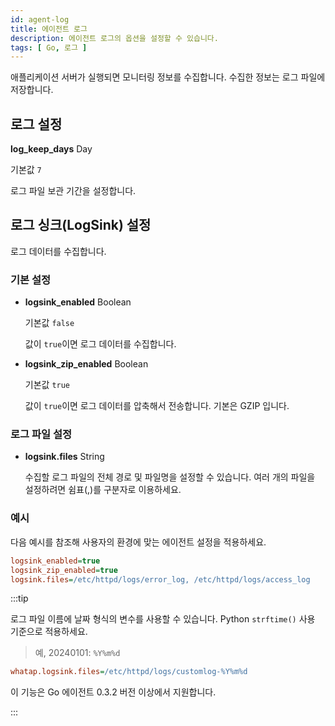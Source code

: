 ```yaml
---
id: agent-log
title: 에이전트 로그
description: 에이전트 로그의 옵션을 설정할 수 있습니다.
tags: [ Go, 로그 ]
---
```


애플리케이션 서버가 실행되면 모니터링 정보를 수집합니다. 수집한 정보는 로그 파일에 저장합니다.

## 로그 설정

**log_keep_days** <span class='type'>Day</span>

  기본값 `7`
  
  로그 파일 보관 기간을 설정합니다.

## 로그 싱크(LogSink) 설정

로그 데이터를 수집합니다.

### 기본 설정

- **logsink_enabled** <span class='type'>Boolean</span>

  기본값 `false`

  값이 `true`이면 로그 데이터를 수집합니다.

- **logsink_zip_enabled** <span class='type'>Boolean</span>

  기본값 `true`

  값이 `true`이면 로그 데이터를 압축해서 전송합니다. 기본은 GZIP 입니다.


### 로그 파일 설정

- **logsink.files** <span class='type'>String</span>

  수집할 로그 파일의 전체 경로 및 파일명을 설정할 수 있습니다. 여러 개의 파일을 설정하려면 쉼표(,)를 구분자로 이용하세요.

### 예시

다음 예시를 참조해 사용자의 환경에 맞는 에이전트 설정을 적용하세요.

```ini title='whatap.conf'
logsink_enabled=true
logsink_zip_enabled=true
logsink.files=/etc/httpd/logs/error_log, /etc/httpd/logs/access_log
```

:::tip

로그 파일 이름에 날짜 형식의 변수를 사용할 수 있습니다. Python `strftime()` 사용 기준으로 적용하세요. 

> 예, 20240101: `%Y%m%d`

```ini title="whatap.ini"
whatap.logsink.files=/etc/httpd/logs/customlog-%Y%m%d
```

이 기능은 Go 에이전트 0.3.2 버전 이상에서 지원합니다. 

:::